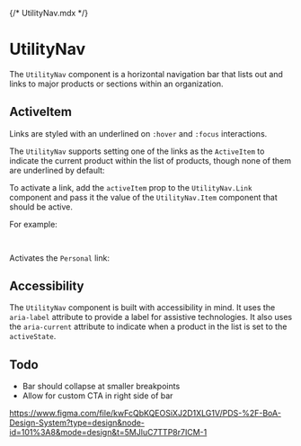 {/* UtilityNav.mdx */}



<Meta of={UtilityNavStories} />

# UtilityNav

The `UtilityNav` component is a horizontal navigation bar that lists out and links to major products or sections within an organization.

## ActiveItem

Links are styled with an underlined on `:hover` and `:focus` interactions. 

The `UtilityNav` supports setting one of the links as the `ActiveItem` to indicate the current product within the list of products, though none of them are underlined by default:

<Canvas of={UtilityNavStories.Default} />

To activate a link, add the `activeItem` prop to the `UtilityNav.Link` component and pass it the value of the `UtilityNav.Item` component that should be active. 

For example:

```jsx
<UtilityNav activeItem="Personal">
```

Activates the `Personal` link:

<Canvas of={UtilityNavStories.Active} />

## Accessibility

The `UtilityNav` component is built with accessibility in mind. It uses the `aria-label` attribute to provide a label for assistive technologies. It also uses the `aria-current` attribute to indicate when a product in the list is set to the `activeState`.

## Todo

- Bar should collapse at smaller breakpoints
- Allow for custom CTA in right side of bar


https://www.figma.com/file/kwFcQbKQEOSiXJ2D1XLG1V/PDS-%2F-BoA-Design-System?type=design&node-id=101%3A8&mode=design&t=5MJluC7TTP8r7ICM-1